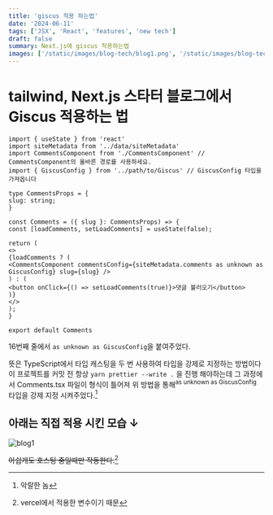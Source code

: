 ```yaml
---
title: 'giscus 적용 하는법'
date: '2024-06-11'
tags: ['JSX', 'React', 'features', 'new tech']
draft: false
summary: Next.js에 giscus 적용하는법
images: ['/static/images/blog-tech/blog1.png', '/static/images/blog-tech/blog1.png']
---
```


# tailwind, Next.js 스타터 블로그에서 Giscus 적용하는 법

```tsx:Comments.tsx {16}
import { useState } from 'react'
import siteMetadata from '../data/siteMetadata'
import CommentsComponent from './CommentsComponent' // CommentsComponent의 올바른 경로를 사용하세요.
import { GiscusConfig } from '../path/to/Giscus' // GiscusConfig 타입을 가져옵니다

type CommentsProps = {
slug: string;
}

const Comments = ({ slug }: CommentsProps) => {
const [loadComments, setLoadComments] = useState(false);

return (
<>
{loadComments ? (
<CommentsComponent commentsConfig={siteMetadata.comments as unknown as GiscusConfig} slug={slug} />
) : (
<button onClick={() => setLoadComments(true)}>댓글 불러오기</button>
)}
</>
);
}

export default Comments
```

16번째 줄에서 `as unknown as GiscusConfig`을 붙여주었다.

뜻은 TypeScript에서 타입 캐스팅을 두 번 사용하여 타입을 강제로 지정하는 방법이다
이 프로젝트를 커밋 전 항상 `yarn prettier --write .` 을 진행 해야하는데
그 과정에서 Comments.tsx 파일이 형식이 틀어져 위 방법을 통해<sup>as unknown as GiscusConfig</sup> 타입을 강제 지정 시켜주었다.[^1]

## 아래는 직접 적용 시킨 모습 ↓

<Image alt="blog1" src="/static/images/blog-tech/blog1.png" width={1097} height={418} />

~~아쉽게도 호스팅 중일때만 작동한다.~~[^2]

[^1]: 악랄한 놈
[^2]: vercel에서 적용한 변수이기 때문
